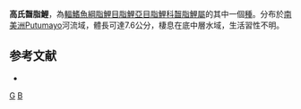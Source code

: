 {{Speciesbox 
| taxon = Bryconamericus galvisi
| status = NE
| status_system = IUCN3.1
| authority = [[Román-Valencia|Román-Valencia]], 2000
| synonyms = 
}}
'''高氏齧脂鯉'''，為[[輻鰭魚綱|輻鰭魚綱]][[脂鯉目|脂鯉目]][[脂鯉亞目|脂鯉亞目]][[脂鯉科|脂鯉科]][[齧脂鯉屬|齧脂鯉屬]]的其中一個[[種|種]]。分布於[[南美洲|南美洲]]Putumayo河流域，體長可達7.6公分，棲息在底中層水域，生活習性不明。

==参考文献==
{{refbegin}}
*{{FishBase_species|genus=Bryconamericus|species=galvisi|year=2014|month=1}}
{{refend}}

{{Taxonbar|from=Q5858040}}

[[Category:齧脂鯉屬|G]]
[[Category:2000年描述的鱼类|B]]

{{魚類小作品}}